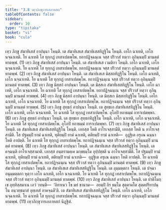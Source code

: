 ```yaml
---
title: "3.8 เทฺวภิกฺขุวารเอกาทสก"
tableOfContents: false
sidebar:
  order: 10
type: "tipitaka"
basket: "vi"
book: "cula"
---
```



<DynamicBreadcrumb />

<Division number="181" book="cula">

<Paragraph number="745" book="cula">
เทฺว ภิกฺขู สํฆาทิเสสํ อาปนฺนา โหนฺติ. เต สํฆาทิเสเส สํฆาทิเสสทิฏฺฐิโน โหนฺติ. เอโก ฉาเทติ, เอโก นจฺฉาเทติ. โย ฉาเทติ โส ทุกฺกฏํ เทสาเปตพฺโพ. ยถาปฏิจฺฉนฺเน จสฺส ปริวาสํ ทตฺวา อุภินฺนมฺปิ มานตฺตํ ทาตพฺพํ. (1)
</Paragraph>

<Paragraph number="746" book="cula">
เทฺว ภิกฺขู สํฆาทิเสสํ อาปนฺนา โหนฺติ. เต สํฆาทิเสเส เวมติกา โหนฺติ. เอโก ฉาเทติ, เอโก นจฺฉาเทติ. โย ฉาเทติ โส ทุกฺกฏํ เทสาเปตพฺโพ. ยถาปฏิจฺฉนฺเน จสฺส ปริวาสํ ทตฺวา อุภินฺนมฺปิ มานตฺตํ ทาตพฺพํ. (2)
</Paragraph>

<Paragraph number="747" book="cula">
เทฺว ภิกฺขู สํฆาทิเสสํ อาปนฺนา โหนฺติ. เต สํฆาทิเสเส มิสฺสกทิฏฺฐิโน โหนฺติ. เอโก ฉาเทติ, เอโก นจฺฉาเทติ. โย ฉาเทติ โส ทุกฺกฏํ เทสาเปตพฺโพ. ยถาปฏิจฺฉนฺเน จสฺส ปริวาสํ ทตฺวา อุภินฺนมฺปิ มานตฺตํ ทาตพฺพํ. (3)
</Paragraph>

<Paragraph number="748" book="cula">
เทฺว ภิกฺขู มิสฺสกํ อาปนฺนา โหนฺติ. เต มิสฺสเก สํฆาทิเสสทิฏฺฐิโน โหนฺติ. เอโก ฉาเทติ, เอโก นจฺฉาเทติ. โย ฉาเทติ โส ทุกฺกฏํ เทสาเปตพฺโพ. ยถาปฏิจฺฉนฺเน จสฺส ปริวาสํ ทตฺวา อุภินฺนมฺปิ มานตฺตํ ทาตพฺพํ. (4)
</Paragraph>

<Paragraph number="749" book="cula">
เทฺว ภิกฺขู มิสฺสกํ อาปนฺนา โหนฺติ. เต มิสฺสเก มิสฺสกทิฏฺฐิโน โหนฺติ. เอโก ฉาเทติ, เอโก นจฺฉาเทติ. โย ฉาเทติ โส ทุกฺกฏํ เทสาเปตพฺโพ. ยถาปฏิจฺฉนฺเน จสฺส ปริวาสํ ทตฺวา อุภินฺนมฺปิ มานตฺตํ ทาตพฺพํ. (5)
</Paragraph>

<Paragraph number="750" book="cula">
เทฺว ภิกฺขู สุทฺธกํ อาปนฺนา โหนฺติ. เต สุทฺธเก สํฆาทิเสสทิฏฺฐิโน โหนฺติ. เอโก ฉาเทติ, เอโก นจฺฉาเทติ. โย ฉาเทติ โส ทุกฺกฏํ เทสาเปตพฺโพ. อุโภปิ ยถาธมฺมํ การาเปตพฺพา. (6)
</Paragraph>

<Paragraph number="751" book="cula">
เทฺว ภิกฺขู สุทฺธกํ อาปนฺนา โหนฺติ. เต สุทฺธเก สุทฺธกทิฏฺฐิโน โหนฺติ. เอโก ฉาเทติ, เอโก นจฺฉาเทติ. โย ฉาเทติ โส ทุกฺกฏํ เทสาเปตพฺโพ. อุโภปิ ยถาธมฺมํ การาเปตพฺพา. (7)
</Paragraph>

<Paragraph number="752" book="cula">
เทฺว ภิกฺขู สํฆาทิเสสํ อาปนฺนา โหนฺติ. เต สํฆาทิเสเส สํฆาทิเสสทิฏฺฐิโน โหนฺติ. เอกสฺส โหติ อาโรเจสฺสามีติ, เอกสฺส โหติ น อาโรเจสฺสามีติ. โส ปฐมมฺปิ ยามํ ฉาเทติ, ทุติยมฺปิ ยามํ ฉาเทติ, ตติยมฺปิ ยามํ ฉาเทติ—  อุฏฺฐิเต อรุเณ ฉนฺนา โหติ อาปตฺติ. โย ฉาเทติ โส ทุกฺกฏํ เทสาเปตพฺโพ. ยถาปฏิจฺฉนฺเน จสฺส ปริวาสํ ทตฺวา อุภินฺนมฺปิ มานตฺตํ ทาตพฺพํ. (8)
</Paragraph>

<Paragraph number="753" book="cula">
เทฺว ภิกฺขู สํฆาทิเสสํ อาปนฺนา โหนฺติ. เต สํฆาทิเสเส สํฆาทิเสสทิฏฺฐิโน โหนฺติ. เต คจฺฉนฺติ อาโรเจสฺสามาติ. เอกสฺส อนฺตรามคฺเค มกฺขธมฺโม อุปฺปชฺชติ น อาโรเจสฺสามีติ. โส ปฐมมฺปิ ยามํ ฉาเทติ, ทุติยมฺปิ ยามํ ฉาเทติ, ตติยมฺปิ ยามํ ฉาเทติ—  อุฏฺฐิเต อรุเณ ฉนฺนา โหติ อาปตฺติ. โย ฉาเทติ โส ทุกฺกฏํ เทสาเปตพฺโพ. ยถาปฏิจฺฉนฺเน จสฺส ปริวาสํ ทตฺวา อุภินฺนมฺปิ มานตฺตํ ทาตพฺพํ. (9)
</Paragraph>

<Paragraph number="754" book="cula">
เทฺว ภิกฺขู สํฆาทิเสสํ อาปนฺนา โหนฺติ. เต สํฆาทิเสเส สํฆาทิเสสทิฏฺฐิโน โหนฺติ. เต อุมฺมตฺตกา โหนฺติ. เต ปจฺฉา อนุมฺมตฺตกา หุตฺวา เอโก ฉาเทติ, เอโก นจฺฉาเทติ. โย ฉาเทติ โส ทุกฺกฏํ เทสาเปตพฺโพ. ยถาปฏิจฺฉนฺเน จสฺส ปริวาสํ ทตฺวา อุภินฺนมฺปิ มานตฺตํ ทาตพฺพํ. (10)
</Paragraph>

<Paragraph number="755" book="cula">
เทฺว ภิกฺขู สํฆาทิเสสํ อาปนฺนา โหนฺติ. เต ปาติโมกฺเข อุทฺทิสฺสมาเน เอวํ วทนฺติ—  ‘อิทาเนว โข มยํ ชานาม—  อยมฺปิ กิร ธมฺโม สุตฺตาคโต สุตฺตปริยาปนฺโน อนฺวทฺธมาสํ อุทฺเทสํ อาคจฺฉตี’ติ. เต สํฆาทิเสเส สํฆาทิเสสทิฏฺฐิโน โหนฺติ. เอโก ฉาเทติ, เอโก นจฺฉาเทติ. โย ฉาเทติ โส ทุกฺกฏํ เทสาเปตพฺโพ. ยถาปฏิจฺฉนฺเน จสฺส ปริวาสํ ทตฺวา อุภินฺนมฺปิ มานตฺตํ ทาตพฺพํ. (11)

</Paragraph>
</Division>

<Paragraph number="756" type="center" book="cula">
เทฺวภิกฺขุวารเอกาทสกํ นิฏฺฐิตํ.
</Paragraph>